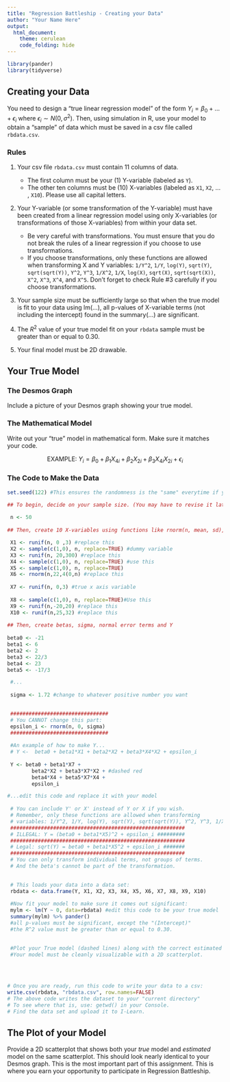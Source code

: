 ```yaml
---
title: "Regression Battleship - Creating your Data"
author: "Your Name Here"
output: 
  html_document:
    theme: cerulean
    code_folding: hide
---
```


```r
library(pander)
library(tidyverse)
```

## Creating your Data

You need to design a "true linear regression model" of the form $Y_i = \beta_0 + \ldots + \epsilon_i$ where $\epsilon_i \sim N(0, \sigma^2)$. Then, using simulation in R, use your model to obtain a "sample" of data which must be saved in a csv file called `rbdata.csv`.

### Rules

1. Your csv file `rbdata.csv` must contain 11 columns of data.
    * The first column must be your (1) Y-variable (labeled as `Y`).
    * The other ten columns must be (10) X-variables (labeled as `X1`, `X2`, ... , `X10`). Please use all capital letters.
    
2. Your Y-variable (or some transformation of the Y-variable) must have been created from a linear regression model using only X-variables (or transformations of those X-variables) from within your data set.
    * Be very careful with transformations. You must ensure that you do not break the rules of a linear regression if you choose to use transformations.
    * If you choose transformations, only these functions are allowed when transforming X and Y variables: `1/Y^2`, `1/Y`, `log(Y)`, `sqrt(Y)`, `sqrt(sqrt(Y))`, `Y^2`, `Y^3`, `1/X^2`, `1/X`, `log(X)`, `sqrt(X)`, `sqrt(sqrt(X))`, `X^2`, `X^3`, `X^4`, and `X^5`. Don't forget to check Rule #3 carefully if you choose transformations.
    
3. Your sample size must be sufficiently large so that when the true model is fit to your data using lm(...), all p-values of X-variable terms (not including the intercept) found in the summary(...) are significant.

4. The $R^2$ value of your true model fit on your `rbdata` sample must be greater than or equal to $0.30$.

5. Your final model must be 2D drawable.

## Your True Model

### The Desmos Graph

Include a picture of your Desmos graph showing your true model.

<!--![](NameofYourDesmosPicture.png) -->


### The Mathematical Model

Write out your "true" model in mathematical form. Make sure it matches your code.

$$
  \text{EXAMPLE:} \ Y_i = \beta_0 + \beta_1 X_{4i} + \beta_2 X_{2i} + \beta_3 X_{4i} X_{2i} + \epsilon_i
$$


### The Code to Make the Data

```r
set.seed(122) #This ensures the randomness is the "same" everytime if you play the entire R-chunk as one entire piece of code. If you run lines separately, your data might not come out the same every time. You can pick any integer value you want for set.seed. Each choice produces a different sample, so you might want to play around with a few different choices.

## To begin, decide on your sample size. (You may have to revise it later to ensure all values in your lm(...) are significant.)
  
 n <- 50
  
## Then, create 10 X-variables using functions like rnorm(n, mean, sd), rchisq(n, df), rf(n, df1, df2), rt(n, df), rbeta(n, a, b), runif(n, a, b) or sample(c(1,0), n, replace=TRUE)... to see what any of these functions do, run codes like hist(rchisq(n, 3)). These functions are simply allowing you to get a random sample of x-values.

 X1 <- runif(n, 0 ,3) #replace this
 X2 <- sample(c(1,0), n, replace=TRUE) #dummy variable
 X3 <- runif(n, 20,300) #replace this
 X4 <- sample(c(1,0), n, replace=TRUE) #use this
 X5 <- sample(c(1,0), n, replace=TRUE)
 X6 <- rnorm(n,22,4(0,n) #replace this
 
 X7 <- runif(n, 0,3) #true x axis variable
 
 X8 <- sample(c(1,0), n, replace=TRUE)#Use this
 X9 <- runif(n,-20,20) #replace this
 X10 <- runif(n,25,32) #replace this
 
## Then, create betas, sigma, normal error terms and Y
 
beta0 <- -21
beta1 <- 6
beta2 <- 2
beta3 <- 22/3
beta4 <- 23
beta5 <- -17/3

 #...
 
 sigma <- 1.72 #change to whatever positive number you want
 

 ################################
 # You CANNOT change this part:
 epsilon_i <- rnorm(n, 0, sigma)
 ################################ 
 
 #An example of how to make Y...
 # Y <-  beta0 + beta1*X1 + beta2*X2 + beta3*X4*X2 + epsilon_i
 
 Y <- beta0 + beta1*X7 + 
        beta2*X2 + beta3*X7*X2 + #dashed red 
        beta4*X4 + beta5*X7*X4 +
        epsilon_i

#...edit this code and replace it with your model
 
 # You can include Y' or X' instead of Y or X if you wish.
 # Remember, only these functions are allowed when transforming
 # variables: 1/Y^2, 1/Y, log(Y), sqrt(Y), sqrt(sqrt(Y)), Y^2, Y^3, 1/X^2, 1/X, log(X), sqrt(X), sqrt(sqrt(X)), X^2, X^3, X^4, X^5. 
 #########################################################
 # ILLEGAL: Y = (beta0 + beta1*X5)^2 + epsilon_i #########
 #########################################################
 # Legal: sqrt(Y) = beta0 + beta1*X5^2 + epsilon_i #######
 #########################################################
 # You can only transform individual terms, not groups of terms.
 # And the beta's cannot be part of the transformation.

 
 # This loads your data into a data set:
 rbdata <- data.frame(Y, X1, X2, X3, X4, X5, X6, X7, X8, X9, X10)
 
 #Now fit your model to make sure it comes out significant:
 mylm <- lm(Y ~ 0, data=rbdata) #edit this code to be your true model
 summary(mylm) %>% pander()
 #all p-values must be significant, except the "(Intercept)"
 #the R^2 value must be greater than or equal to 0.30.

 
 #Plot your True model (dashed lines) along with the correct estimated model (solid lines)
 #Your model must be cleanly visualizable with a 2D scatterplot.
 
 
 
```
  
```r
# Once you are ready, run this code to write your data to a csv:
write.csv(rbdata, "rbdata.csv", row.names=FALSE)
# The above code writes the dataset to your "current directory"
# To see where that is, use: getwd() in your Console.
# Find the data set and upload it to I-Learn.
```


 
## The Plot of your Model

Provide a 2D scatterplot that shows both your *true* model and *estimated* model on the same scatterplot. This should look nearly identical to your Desmos graph. This is the most important part of this assignment. This is where you earn your opportunity to participate in Regression Battleship.

```r

```
 
